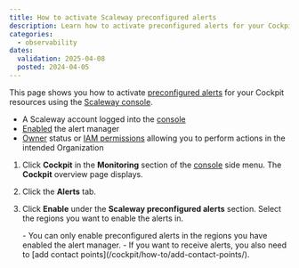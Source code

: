 ```yaml
---
title: How to activate Scaleway preconfigured alerts
description: Learn how to activate preconfigured alerts for your Cockpit resources using the Scaleway console.
categories:
  - observability
dates:
  validation: 2025-04-08
  posted: 2024-04-05
---
```



This page shows you how to activate [preconfigured alerts](/cockpit/concepts/#preconfigured-alerts) for your Cockpit resources using the [Scaleway console](https://console.scaleway.com/).

<Requirements />

  - A Scaleway account logged into the [console](https://console.scaleway.com)
  - [Enabled](/cockpit/how-to/enable-alert-manager/) the alert manager
  - [Owner](/iam/concepts/#owner) status or [IAM permissions](/iam/concepts/#permission) allowing you to perform actions in the intended Organization


1. Click **Cockpit** in the **Monitoring** section of the [console](https://console.scaleway.com/) side menu. The **Cockpit** overview page displays.

2. Click the **Alerts** tab.

3. Click **Enable** under the **Scaleway preconfigured alerts** section. Select the regions you want to enable the alerts in.

    <Message type="note">
      - You can only enable preconfigured alerts in the regions you have enabled the alert manager.
      - If you want to receive alerts, you also need to [add contact points](/cockpit/how-to/add-contact-points/).
    </Message>
